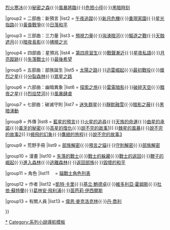{{navbox
|name   = Warriorcats
|title  = [[艾琳·杭特]]的[[貓戰士]]系列小說
|image  = [[File:Cat_silhouette.svg|100px]]
|state  =uncollapsed

|group1 = 首部曲
|list1  = [[荒野新生]]{{·}}[[烈火寒冰]]{{·}}[[秘密之森]]{{·}}[[風暴將臨]]{{·}}[[危險小徑]]{{·}}[[黑暗時刻]]

|group2 = 二部曲：新預言
|list2  = [[午夜追蹤]]{{·}}[[新月危機]]{{·}}[[重現家園]]{{·}}[[星光指路]]{{·}}[[黃昏戰爭]]{{·}}[[日落和平]]

|group3 = 三部曲：三力量
|list3  = [[預視力量]]{{·}}[[洶湧暗河]]{{·}}[[驅逐之戰]]{{·}}[[天蝕遮月]]{{·}}[[暗夜長影]]{{·}}[[拂曉之光]]

|group4 = 四部曲：星預兆
|list4  = [[第四見習生]]{{·}}[[戰聲漸近]]{{·}}[[星夜私語]]{{·}}[[月亮蹤跡]]{{·}}[[失落戰士]]{{·}}[[最後希望]]

|group5 = 五部曲：部族誕生
|list5  = [[太陽之路]]{{·}}[[迅雷崛起]]{{·}}[[最初戰役]]{{·}}[[熾烈之星]]{{·}}[[分裂森林]]{{·}}[[眾星之路]]

|group6 = 六部曲：幽暗異象
|list6  = [[探索之旅]]{{·}}[[雷電暗影]]{{·}}[[破碎天空]]{{·}}[[黯夜之星]]{{·}}[[烈焰焚河]]{{·}}[[風暴肆虐]]

|group7 = 七部曲：破滅守則
|list7  = [[迷失群星]]{{·}}[[靜默融雪]]{{·}}[[暗影之蔽]]{{·}}[[黑暗湧動]]

|group8 = 外傳
|list8  = [[藍星的預言]]{{·}}[[火星的追尋]]{{·}}[[天族的命運]]{{·}}[[曲星的承諾]]{{·}}[[黃牙的秘密]]{{·}}[[高星的復仇]]{{·}}[[說不完的故事1]]{{·}}[[棘星的風暴]]{{·}}[[說不完的故事2]]{{·}}[[蛾飛的幻象]]{{·}}[[鷹翅的旅程]]{{·}}[[說不完的故事3]]

|group9 = 荒野手冊
|list9  = [[部族解密]]{{·}}[[預言之貓]]{{·}}[[守則解密]]{{·}}[[部族解密]]

|group10 = 漫畫
|list10  = [[失落的戰士]]{{·}}[[戰士的躲藏]]{{·}}[[戰士的返回]]{{·}}[[鞭子的崛起]]{{·}}[[進入森林]]{{·}}[[逃離森林]]{{·}}[[返回部族]]{{·}}[[毀壞的和平]]

|group11 = 角色
|list11　 = [[貓戰士角色列表]]

|group12 = 作者
|list12  =[[凱特·卡里]]{{·}}[[基立·鮑德卓]]{{·}}[[維多利亞·霍姆斯]]{{·}}[[杜依·蘇特蘭]]{{·}}[[葛林安·飛利浦]]{{·}}[[茵芭莉·伊西爾斯]]

|group13 = 有關人員
|list13  = [[偉恩·麥克洛克林]]{{·}}[[丹·喬利]]

}}<noinclude>
[[Category:貓戰士|*{{PAGENAME}}]]
[[Category:系列小說導航模板]]
</noinclude>